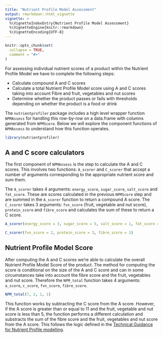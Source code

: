 ```yaml
---
title: "Nutrient Profile Model Assessment"
output: rmarkdown::html_vignette
vignette: >
  %\VignetteIndexEntry{Nutrient Profile Model Assessment}
  %\VignetteEngine{knitr::rmarkdown}
  %\VignetteEncoding{UTF-8}
---
```


```r
knitr::opts_chunk$set(
  collapse = TRUE,
  comment = "#>"
)
```

For assessing individual nutrient scores of a product within the Nutrient
Profile Model we have to complete the following steps:

- Calculate compound A and C scores 
- Calculate a total Nutrient Profile Model score using A and C scores 
taking into account Fibre and fruit, vegetables and nut scores 
- Determine whether the product passes or fails with thresholds depending on
whether the product is a food or drink

The `nutrientprofiler` package includes a high level wrapper function
`NPMAssess` for handling this row-by-row on a data.frame with columns generated
from `NPMScore`. Below we will explore the component functions of `NPMAssess` to
understand how this function operates.

```r
library(nutrientprofiler)
```

## A and C score calculators

The first component of `NPMAssess` is the step to calculate the A and C scores.
This involves two functions: `A_scorer` and `C_scorer` that accept a number of
arguments corresponding to the appropriate nutrient score and sum them.

The `A_scorer` takes 4 arguments: `energy_score`, `sugar_score`, `salt_score` and
`fat_score`. These are scores calculated in the previous `NPMScore` step and are
summed in the `A_scorer` function to return a compound A score. The `C_scorer`
takes 3 arguments: `fvn_score` (fruit, vegetable and nut score), `protein_score`
and `fibre_score` and calculates the sum of these to return a C score.

```r
A_scorer(energy_score = 3, sugar_score = 5, salt_score = 1, fat_score = 2)

C_scorer(fvn_score = 2, protein_score = 3, fibre_score = 1)
```

## Nutrient Profile Model Score 

After computing the A and C scores we're able to calculate the overall Nutrient
Profile Model Score of the product. The method for computing the score is
conditional on the size of the A and C score and can in some circumstances take
into account the fibre score and the fruit, vegetables and nut score. 
Therefore the `NPM_total` function takes 4 arguments: `a_score`, `c_score`,
`fvn_score`, `fibre_score`.

```r
NPM_total(7, 2, 1, 1)
```

This function works by subtracting the C score from the A score. However, if the A
score is greater than or equal to 11 and the fruit, vegetable and nut score is
less than 5, the function performs a different calculation and substracts the
sum of the fibre score and the fruit, vegetables and nut score from the A score.
This follows the logic defined in the [Technical Guidance for Nutrient Profile
modelling](https://assets.publishing.service.gov.uk/government/uploads/system/uploads/attachment_data/file/216094/dh_123492.pdf).

